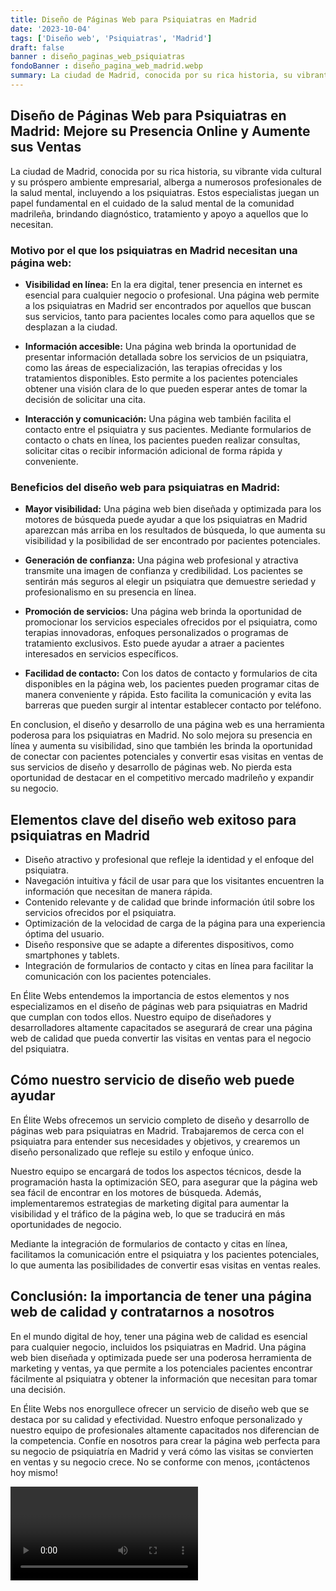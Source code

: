 ```yaml
---
title: Diseño de Páginas Web para Psiquiatras en Madrid
date: '2023-10-04'
tags: ['Diseño web', 'Psiquiatras', 'Madrid']
draft: false
banner : diseño_paginas_web_psiquiatras
fondoBanner : diseño_pagina_web_madrid.webp
summary: La ciudad de Madrid, conocida por su rica historia, su vibrante vida cultural y su próspero ambiente empresarial, alberga a numerosos profesionales de la salud mental, incluyendo a los psiquiatras. Estos especialistas juegan un papel fundamental en el cuidado de la salud mental de la comunidad madrileña, brindando diagnóstico, tratamiento y apoyo a aquellos que lo necesitan.
---
```


## Diseño de Páginas Web para Psiquiatras en Madrid: Mejore su Presencia Online y Aumente sus Ventas

La ciudad de Madrid, conocida por su rica historia, su vibrante vida cultural y su próspero ambiente empresarial, alberga a numerosos profesionales de la salud mental, incluyendo a los psiquiatras. Estos especialistas juegan un papel fundamental en el cuidado de la salud mental de la comunidad madrileña, brindando diagnóstico, tratamiento y apoyo a aquellos que lo necesitan.

### Motivo por el que los psiquiatras en Madrid necesitan una página web:

- **Visibilidad en línea:** En la era digital, tener presencia en internet es esencial para cualquier negocio o profesional. Una página web permite a los psiquiatras en Madrid ser encontrados por aquellos que buscan sus servicios, tanto para pacientes locales como para aquellos que se desplazan a la ciudad.

- **Información accesible:** Una página web brinda la oportunidad de presentar información detallada sobre los servicios de un psiquiatra, como las áreas de especialización, las terapias ofrecidas y los tratamientos disponibles. Esto permite a los pacientes potenciales obtener una visión clara de lo que pueden esperar antes de tomar la decisión de solicitar una cita.

- **Interacción y comunicación:** Una página web también facilita el contacto entre el psiquiatra y sus pacientes. Mediante formularios de contacto o chats en línea, los pacientes pueden realizar consultas, solicitar citas o recibir información adicional de forma rápida y conveniente.

### Beneficios del diseño web para psiquiatras en Madrid:

- **Mayor visibilidad:** Una página web bien diseñada y optimizada para los motores de búsqueda puede ayudar a que los psiquiatras en Madrid aparezcan más arriba en los resultados de búsqueda, lo que aumenta su visibilidad y la posibilidad de ser encontrado por pacientes potenciales.

- **Generación de confianza:** Una página web profesional y atractiva transmite una imagen de confianza y credibilidad. Los pacientes se sentirán más seguros al elegir un psiquiatra que demuestre seriedad y profesionalismo en su presencia en línea.

- **Promoción de servicios:** Una página web brinda la oportunidad de promocionar los servicios especiales ofrecidos por el psiquiatra, como terapias innovadoras, enfoques personalizados o programas de tratamiento exclusivos. Esto puede ayudar a atraer a pacientes interesados en servicios específicos.

- **Facilidad de contacto:** Con los datos de contacto y formularios de cita disponibles en la página web, los pacientes pueden programar citas de manera conveniente y rápida. Esto facilita la comunicación y evita las barreras que pueden surgir al intentar establecer contacto por teléfono.

En conclusion, el diseño y desarrollo de una página web es una herramienta poderosa para los psiquiatras en Madrid. No solo mejora su presencia en línea y aumenta su visibilidad, sino que también les brinda la oportunidad de conectar con pacientes potenciales y convertir esas visitas en ventas de sus servicios de diseño y desarrollo de páginas web. No pierda esta oportunidad de destacar en el competitivo mercado madrileño y expandir su negocio.

<GifSeo />

<Cta />

## Elementos clave del diseño web exitoso para psiquiatras en Madrid

- Diseño atractivo y profesional que refleje la identidad y el enfoque del psiquiatra.
- Navegación intuitiva y fácil de usar para que los visitantes encuentren la información que necesitan de manera rápida.
- Contenido relevante y de calidad que brinde información útil sobre los servicios ofrecidos por el psiquiatra.
- Optimización de la velocidad de carga de la página para una experiencia óptima del usuario.
- Diseño responsive que se adapte a diferentes dispositivos, como smartphones y tablets.
- Integración de formularios de contacto y citas en línea para facilitar la comunicación con los pacientes potenciales.

En Élite Webs entendemos la importancia de estos elementos y nos especializamos en el diseño de páginas web para psiquiatras en Madrid que cumplan con todos ellos. Nuestro equipo de diseñadores y desarrolladores altamente capacitados se asegurará de crear una página web de calidad que pueda convertir las visitas en ventas para el negocio del psiquiatra.

## Cómo nuestro servicio de diseño web puede ayudar

En Élite Webs ofrecemos un servicio completo de diseño y desarrollo de páginas web para psiquiatras en Madrid. Trabajaremos de cerca con el psiquiatra para entender sus necesidades y objetivos, y crearemos un diseño personalizado que refleje su estilo y enfoque único.

Nuestro equipo se encargará de todos los aspectos técnicos, desde la programación hasta la optimización SEO, para asegurar que la página web sea fácil de encontrar en los motores de búsqueda. Además, implementaremos estrategias de marketing digital para aumentar la visibilidad y el tráfico de la página web, lo que se traducirá en más oportunidades de negocio.

Mediante la integración de formularios de contacto y citas en línea, facilitamos la comunicación entre el psiquiatra y los pacientes potenciales, lo que aumenta las posibilidades de convertir esas visitas en ventas reales.

## Conclusión: la importancia de tener una página web de calidad y contratarnos a nosotros

En el mundo digital de hoy, tener una página web de calidad es esencial para cualquier negocio, incluidos los psiquiatras en Madrid. Una página web bien diseñada y optimizada puede ser una poderosa herramienta de marketing y ventas, ya que permite a los potenciales pacientes encontrar fácilmente al psiquiatra y obtener la información que necesitan para tomar una decisión.

En Élite Webs nos enorgullece ofrecer un servicio de diseño web que se destaca por su calidad y efectividad. Nuestro enfoque personalizado y nuestro equipo de profesionales altamente capacitados nos diferencian de la competencia. Confíe en nosotros para crear la página web perfecta para su negocio de psiquiatría en Madrid y verá cómo las visitas se convierten en ventas y su negocio crece. No se conforme con menos, ¡contáctenos hoy mismo!

<Video />

<CtaBot job='Psiquiatras' city='Madrid'/>

<Gmaps query='Madrid+españa+maps' />